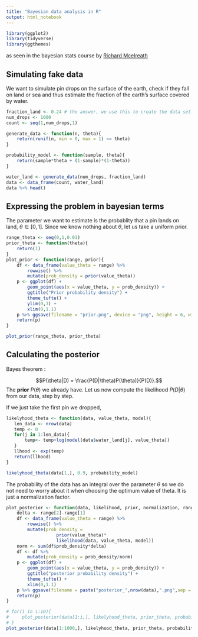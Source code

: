 ```yaml
---
title: "Bayesian data analysis in R"
output: html_notebook
---
```


```r
library(ggplot2)
library(tidyverse)
library(ggthemes)
```

as seen in the bayesian stats course by [Richard Mcelreath](https://xcelab.net/rm/)

## Simulating fake data

We want to simulate pin drops on the surface of the earth, check if they fall on land or sea and thus estimate the fraction of the earth's surface covered by water. 

```r
fraction_land <- 0.24 # the answer, we use this to create the data set.
num_drops <- 1000
count <- seq(1,num_drops,1)

generate_data <- function(n, theta){
    return(runif(n, min = 0, max = 1) <= theta)
}

probability_model <- function(sample, theta){
    return(sample*theta + (1-sample)*(1-theta))
}

water_land <- generate_data(num_drops, fraction_land)
data <- data_frame(count, water_land)
data %>% head()
```

## Expressing the problem in bayesian terms

The parameter we want to estimate is the probablity that a pin lands on land, $\theta \in [0,1]$. Since we know nothing about $\theta$, let us take a uniform prior.

```r
range_theta <- seq(0,1,0.01)
prior_theta <- function(theta){
    return(1)
}
plot_prior <- function(range, prior){
    df <- data_frame(value_theta = range) %>% 
        rowwise() %>% 
        mutate(prob_density = prior(value_theta))
    p <- ggplot(df) +
        geom_point(aes(x = value_theta, y = prob_density)) +
        ggtitle("Prior probability density") +
        theme_tufte() +
        ylim(0,3) +
        xlim(0,1.1)
    p %>% ggsave(filename = "prior.png", device = "png", height = 6, width = 3.5, dpi = 600)
    return(p)
}

plot_prior(range_theta, prior_theta)
```

## Calculating the posterior

Bayes theorem :

$$P(\theta|D) = \frac{P(D|\theta)P(\theta)}{P(D)}.$$
The **prior** $P(\theta)$ we already have. Let us now compute the likelihood $P(D|\theta)$ from our data, step by step.

If we just take the first pin we dropped, 

```r
likelyhood_theta <- function(data, value_theta, model){
   len_data <- nrow(data)
   temp <- 0
   for(j in 1:len_data){
       temp<- temp+log(model(data$water_land[j], value_theta))
   }
   llhood <- exp(temp)
   return(llhood)
}

likelyhood_theta(data[1,], 0.9, probability_model)
```

The probability of the data has an integral over the parameter $\theta$ so we do not need to worry about it when choosing the optimum value of theta. It is just a normalization factor.

```r
plot_posterior <- function(data, likelihood, prior, normalization, range, model){
    delta <- range[2]-range[1]
    df <- data_frame(value_theta = range) %>% 
        rowwise() %>% 
        mutate(prob_density = 
                   prior(value_theta)*
                   likelihood(data, value_theta, model))
    norm <- sum(df$prob_density*delta)
    df <- df %>% 
        mutate(prob_density = prob_density/norm)
    p <- ggplot(df) +
        geom_point(aes(x = value_theta, y = prob_density)) +
        ggtitle("posterior probability density") +
        theme_tufte() +
        xlim(0,1.1)
    p %>% ggsave(filename = paste("posterior_",nrow(data),".png",sep = ""), device = "png", height = 6, width = 3.5, dpi = 600)
    return(p)
}

# for(i in 1:10){
#     plot_posterior(data[1:i,], likelyhood_theta, prior_theta, probability_data, range_theta, probability_model)
# }
plot_posterior(data[1:1000,], likelyhood_theta, prior_theta, probability_data, range_theta, probability_model)
```

